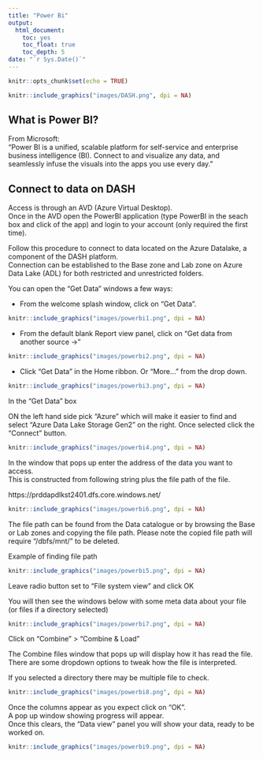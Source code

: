 ```yaml
---
title: "Power Bi"
output:
  html_document:
    toc: yes
    toc_float: true
    toc_depth: 5
date: "`r Sys.Date()`"
---
```


```r
knitr::opts_chunk$set(echo = TRUE)
```

```r
knitr::include_graphics("images/DASH.png", dpi = NA)
```

## What is Power BI?

From Microsoft:  
"Power BI is a unified, scalable platform for self-service and enterprise business intelligence (BI). Connect to and visualize any data, and seamlessly infuse the visuals into the apps you use every day."

## Connect to data on DASH

Access is through an AVD (Azure Virtual Desktop).  
Once in the AVD open the PowerBI application (type PowerBI in the seach box and click of the app) and login to your account (only required the first time). 

Follow this procedure to connect to data located on the Azure Datalake, a component of the DASH platform.  
Connection can be established to the Base zone and Lab zone on Azure Data Lake (ADL) for both restricted and unrestricted folders.  
  
You can open the "Get Data" windows a few ways:

* From the welcome splash window, click on "Get Data".

```r
knitr::include_graphics("images/powerbi1.png", dpi = NA)
```

* From the default blank Report view panel, click on "Get data from another source ->"

```r
knitr::include_graphics("images/powerbi2.png", dpi = NA)
```

* Click “Get Data” in the Home ribbon. Or "More..." from the drop down.

```r
knitr::include_graphics("images/powerbi3.png", dpi = NA)
```

In the “Get Data” box  
  
ON the left hand side pick “Azure” which will make it easier to find and select “Azure Data Lake Storage Gen2” on the right. Once selected click the "Connect" button.


```r
knitr::include_graphics("images/powerbi4.png", dpi = NA)
```

In the window that pops up enter the address of the data you want to access.  
This is constructed from following string plus the file path of the file.
  
https://prddapdlkst2401.dfs.core.windows.net/


```r
knitr::include_graphics("images/powerbi6.png", dpi = NA)
```
 
The file path can be found from the Data catalogue or by browsing the Base or Lab zones and copying the file path. Please note the copied file path will require "/dbfs/mnt/" to be deleted.

Example of finding file path

```r
knitr::include_graphics("images/powerbi5.png", dpi = NA)
```

Leave radio button set to "File system view" and click OK

You will then see the windows below with some meta data about your file (or files if a directory selected)

```r
knitr::include_graphics("images/powerbi7.png", dpi = NA)
```

Click on "Combine" > "Combine & Load"

The Combine files window that pops up will display how it has read the file.  
There are some dropdown options to tweak how the file is interpreted.  
  
If you selected a directory there may be multiple file to check.

```r
knitr::include_graphics("images/powerbi8.png", dpi = NA)
```

Once the columns appear as you expect click on "OK".  
A pop up window showing progress will appear.  
Once this clears, the "Data view" panel you will show your data, ready to be worked on.

```r
knitr::include_graphics("images/powerbi9.png", dpi = NA)
```



